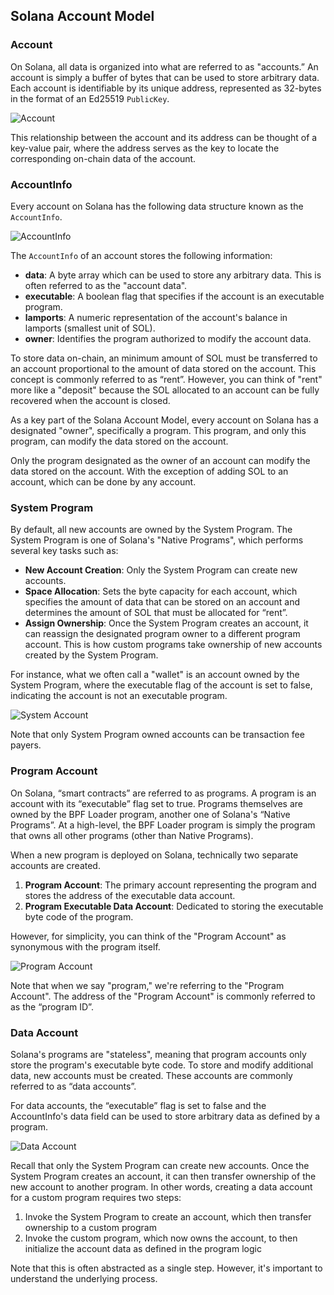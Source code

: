 
## Solana Account Model

### Account 

On Solana, all data is organized into what are referred to as "accounts.”
An account is simply a buffer of bytes that can be used to store arbitrary data.
Each account is identifiable by its unique address, represented as 32-bytes in the format of an Ed25519 `PublicKey`.

![Account](/solana/account-model/account.png)

This relationship between the account and its address can be thought of a key-value pair, where the address serves as the key to locate the corresponding on-chain data of the account.

### AccountInfo

Every account on Solana has the following data structure known as the `AccountInfo`.

![AccountInfo](/solana/account-model/accountinfo.png)

The `AccountInfo` of an account stores the following information:

- **data**: A byte array which can be used to store any arbitrary data. This is often referred to as the "account data".
- **executable**: A boolean flag that specifies if the account is an executable program.
- **lamports**: A numeric representation of the account's balance in lamports (smallest unit of SOL).
- **owner**: Identifies the program authorized to modify the account data.

To store data on-chain, an minimum amount of SOL must be transferred to an account proportional to the amount of data stored on the account.
This concept is commonly referred to as “rent”.
However, you can think of "rent" more like a "deposit" because the SOL allocated to an account can be fully recovered when the account is closed.

As a key part of the Solana Account Model, every account on Solana has a designated "owner", specifically a program.
This program, and only this program, can modify the data stored on the account.

<Callout>
  Only the program designated as the owner of an account can modify the data stored on the account.
  With the exception of adding SOL to an account, which can be done by any account.
</Callout>

### System Program

By default, all new accounts are owned by the System Program.
The System Program is one of Solana's "Native Programs", which performs several key tasks such as:

- **New Account Creation**: Only the System Program can create new accounts.
- **Space Allocation**: Sets the byte capacity for each account, which specifies the amount of data that can be stored on an account and determines the amount of SOL that must be allocated for “rent”.
- **Assign Ownership**: Once the System Program creates an account, it can reassign the designated program owner to a different program account.
    This is how custom programs take ownership of new accounts created by the System Program.

For instance, what we often call a "wallet" is an account owned by the System Program, where the executable flag of the account is set to false, indicating the account is not an executable program.

![System Account](/solana/account-model/system-account.png)

<Callout>
  Note that only System Program owned accounts can be transaction fee payers.
</Callout>

### Program Account

On Solana, “smart contracts” are referred to as programs. A program is an account with its “executable” flag set to true.
Programs themselves are owned by the BPF Loader program, another one of Solana's “Native Programs”. 
At a high-level, the BPF Loader program is simply the program that owns all other programs (other than Native Programs).

When a new program is deployed on Solana, technically two separate accounts are created.

1. **Program Account**: The primary account representing the program and stores the address of the executable data account.
2. **Program Executable Data Account**: Dedicated to storing the executable byte code of the program.

However, for simplicity, you can think of the "Program Account" as synonymous with the program itself.

![Program Account](/solana/account-model/program-account.png)

Note that when we say "program," we're referring to the "Program Account". The address of the "Program Account" is commonly referred to as the “program ID”.

### Data Account

Solana's programs are "stateless", meaning that program accounts only store the program's executable byte code.
To store and modify additional data, new accounts must be created.
These accounts are commonly referred to as “data accounts”.

For data accounts, the “executable” flag is set to false and the AccountInfo's data field can be used to store arbitrary data as defined by a program.

![Data Account](/solana/account-model/data-account.png)

Recall that only the System Program can create new accounts.
Once the System Program creates an account, it can then transfer ownership of the new account to another program.
In other words, creating a data account for a custom program requires two steps:

1. Invoke the System Program to create an account, which then transfer ownership to a custom program
2. Invoke the custom program, which now owns the account, to then initialize the account data as defined in the program logic

Note that this is often abstracted as a single step. However, it's important to understand the underlying process.